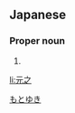 ==Japanese==
{{ja-kanjitab|元|之}}

===Proper noun===
{{ja-pos|proper|もとゆき}}

# {{given name|male|lang=ja}}

[[Category:Japanese male given names|もとゆき]]

[[li:元之]]